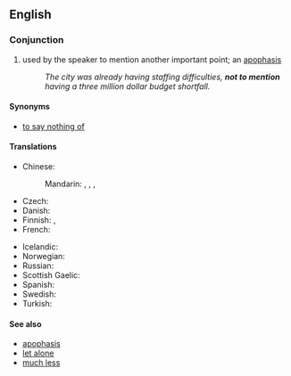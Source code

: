 ==English==

===Conjunction===
{{head|en|conjunction|head=[[not]] [[to]] [[mention]]}}
{{wikipedia|Apophasis}}

# {{context|idiomatic}} used by the speaker to mention another important point; an [[apophasis]]
#: ''The city was already having staffing difficulties, '''not to mention''' having a three million dollar budget shortfall.''

====Synonyms====
* [[to say nothing of]]

====Translations====
{{trans-top|much less}}
* Chinese:
*: Mandarin: {{t-|cmn|更不用說|sc=Hani}}, {{t-|cmn|更不用说|tr=gèng bùyòng shuō|sc=Hani}}, {{t-|cmn|何況|sc=Hani}}, {{t-|cmn|何况|tr=hékuàng|sc=Hani}}
* Czech: {{t-|cs|nemluvě}}
* Danish: {{t-|da|for ikke at nævne}}
* Finnish: {{t-|fi|puhumattakaan}}, {{t-|fi|saati}}
* French: {{t+|fr|sans parler de}}
{{trans-mid}}
* Icelandic: {{t-|is|hvað þá heldur}}
* Norwegian: {{t-|no|for ikke å snakke om}}
* Russian: {{t+|ru|не говоря уже о}}
* Scottish Gaelic: {{t-|gd|gun luaidh}}
* Spanish: {{t-|es|sin mencionar}}
* Swedish: {{t-|sv|för att inte tala om}}
* Turkish: {{qualifier|colloquial}} {{t-|tr|bırak}}
{{trans-bottom}}

====See also====
* [[apophasis]]
* [[let alone]]
* [[much less]]